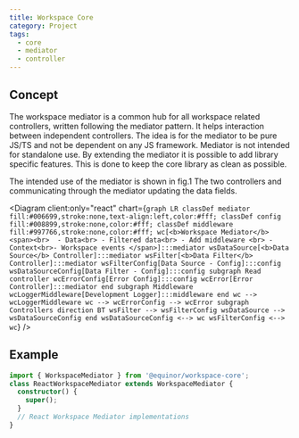 ---
title: Workspace Core
category: Project
tags:
  - core
  - mediator
  - controller
---


## Concept

The workspace mediator is a common hub for all workspace related controllers, written following the mediator pattern. It helps interaction between independent controllers. The idea is for the mediator to be pure JS/TS and not be dependent on any JS framework. Mediator is not intended for standalone use. By extending the mediator it is possible to add library specific features. This is done to keep the core library as clean as possible.

The intended use of the mediator is shown in fig.1 The two controllers and communicating through the mediator updating the data fields.

<Diagram
  client:only="react"
  chart={`graph LR
    classDef mediator fill:#006699,stroke:none,text-align:left,color:#fff;
    classDef config fill:#008899,stroke:none,color:#fff;
    classDef middleware fill:#997766,stroke:none,color:#fff;
    wc[<b>Workspace Mediator</b><span><br>  - Data<br> - Filtered data<br> - Add middleware <br> - Context<br>- Workspace events </span>]:::mediator
    wsDataSource[<b>Data Source</b> Controller]:::mediator
    wsFilter[<b>Data Filter</b> Controller]:::mediator
    wsFilterConfig[Data Source - Config]:::config
    wsDataSourceConfig[Data Filter - Config]:::config
    subgraph Read controller
        wcErrorConfig[Error Config]:::config
        wcError[Error Controller]:::mediator
    end
    subgraph Middleware
        wcLoggerMiddleware[Development Logger]:::middleware
    end
    wc --> wcLoggerMiddleware
    wc --> wcErrorConfig --> wcError
    subgraph Controllers
        direction BT
        wsFilter --> wsFilterConfig
        wsDataSource --> wsDataSourceConfig
    end
    wsDataSourceConfig <--> wc
    wsFilterConfig <--> wc`}
/>

## Example

```ts
import { WorkspaceMediator } from '@equinor/workspace-core';
class ReactWorkspaceMediator extends WorkspaceMediator {
  constructor() {
    super();
  }
  // React Workspace Mediator implementations
}
```
